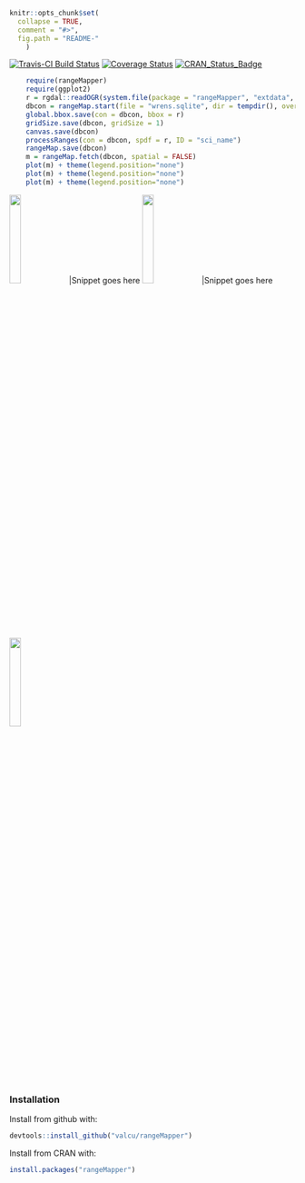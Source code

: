 
<!-- README.md is generated from README.Rmd. Please edit that file
knitr::knit('README.Rmd')
-->

```r
knitr::opts_chunk$set(
  collapse = TRUE,
  comment = "#>",
  fig.path = "README-"
    )
```
[![Travis-CI Build Status](https://travis-ci.org/valcu/rangeMapper.svg?branch=master)](https://travis-ci.org/valcu/rangeMapper)
[![Coverage Status](https://img.shields.io/codecov/c/github/valcu/rangeMapper/master.svg)](https://codecov.io/github/valcu/rangeMapper?branch=master)
[![CRAN_Status_Badge](http://www.r-pkg.org/badges/version/rangeMapper)](http://cran.r-project.org/package=rangeMapper)


```r
    require(rangeMapper)
    require(ggplot2)
    r = rgdal::readOGR(system.file(package = "rangeMapper", "extdata", "wrens", "vector_combined"), "wrens", verbose = FALSE)
    dbcon = rangeMap.start(file = "wrens.sqlite", dir = tempdir(), overwrite = TRUE)
    global.bbox.save(con = dbcon, bbox = r)
    gridSize.save(dbcon, gridSize = 1)
    canvas.save(dbcon)
    processRanges(con = dbcon, spdf = r, ID = "sci_name")
    rangeMap.save(dbcon)
    m = rangeMap.fetch(dbcon, spatial = FALSE)
    plot(m) + theme(legend.position="none")
    plot(m) + theme(legend.position="none")
    plot(m) + theme(legend.position="none")
```

<img src="README-1-1.png" width="20%"> |Snippet goes here <img src="README-1-2.png" width="20%"> |Snippet goes here <img src="README-1-3.png" width="20%">




### Installation

Install from github with:
```R
devtools::install_github("valcu/rangeMapper")
```
Install from CRAN with:
```R
install.packages("rangeMapper")
```
